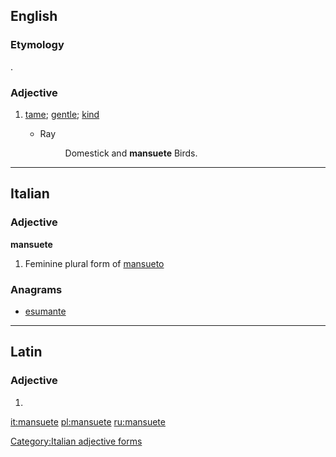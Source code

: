 ==English==

===Etymology===
{{etyl|la|en}} {{lena}} {{term|mansuetus|lang=la}}.

===Adjective===
{{en-adj}}

# {{context|obsolete|lang=en}} [[tame]]; [[gentle]]; [[kind]]
#* Ray
#*: Domestick and '''mansuete''' Birds.

{{Webster 1913}}

----

==Italian==

===Adjective===
'''mansuete''' {{f}}

# Feminine plural form of [[mansueto]]

===Anagrams===
* [[esumante#Italian|esumante]]

[[Category:Italian adjective forms]]

----

==Latin==

===Adjective===
{{la-adj-form|mansuēte}}

# {{inflection of|mansuētus||voc|m|s|lang=la}}


[[it:mansuete]]
[[pl:mansuete]]
[[ru:mansuete]]